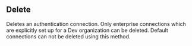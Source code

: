 ## Delete

Deletes an authentication connection. Only enterprise connections which
are explicitly set up for a Dev organization can be deleted. Default
connections can not be deleted using this method.
